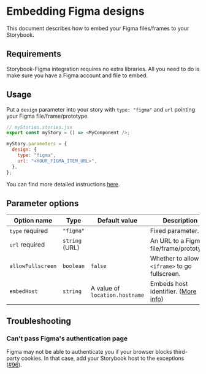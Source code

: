 
<Meta title="Docs/Figma/README" />

# Embedding Figma designs

This document describes how to embed your Figma files/frames to your
Storybook.

## Requirements

Storybook-Figma integration requires no extra libraries.
All you need to do is make sure you have a Figma account and file to embed.

## Usage

Put a `design` parameter into your story with `type: "figma"` and `url` pointing your Figma file/frame/prototype.

```js
// myStories.stories.jsx
export const myStory = () => <MyComponent />;

myStory.parameters = {
  design: {
    type: "figma",
    url: "<YOUR_FIGMA_ITEM_URL>",
  },
};
```

You can find more detailed instructions [here](/docs/docs-figma-examples--embed-file).

## Parameter options

| Option name                                      | Type           | Default value                  | Description                                            |
| ------------------------------------------------ | -------------- | ------------------------------ | ------------------------------------------------------ |
| `type` <Badge status="positive">required</Badge> | `"figma"`      |                                | Fixed parameter.                                       |
| `url` <Badge status="positive">required</Badge>  | `string` (URL) |                                | An URL to a Figma file/frame/prototype.                |
| `allowFullscreen`                                | `boolean`      | `false`                        | Whether to allow `<iframe>` to go fullscreen.          |
| `embedHost`                                      | `string`       | A value of `location.hostname` | Embeds host identifier. ([More info][figma-embed-doc]) |

[figma-embed-doc]: https://www.figma.com/developers/embed

## Troubleshooting

### Can't pass Figma's authentication page

Figma may not be able to authenticate you if your browser blocks third-party cookies.
In that case, add your Storybook host to the exceptions ([#96](https://github.com/storybookjs/addon-designs/issues/96#issuecomment-812481819)).
